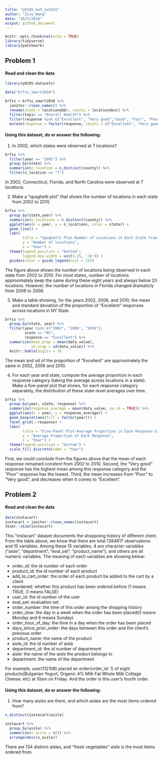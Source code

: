 ```yaml
---
title: "p8105_hw3_zw2541"
author: "Zixu_Wang"
date: "10/5/2018"
output: github_document
---
```


```r
knitr::opts_chunk$set(echo = TRUE)
library(tidyverse)
library(patchwork)
```

## Problem 1

#### Read and clean the data

```r
library(p8105.datasets)

data("brfss_smart2010")

brfss = brfss_smart2010 %>% 
  janitor::clean_names() %>% 
  rename(state = locationabbr, county = locationdesc) %>% 
  filter(topic == "Overall Health") %>% 
  filter(response %in% c("Excellent", "Very good","Good", "Fair", "Poor")) %>% 
  mutate(response = factor(response, levels = c("Excellent", "Very good","Good", "Fair", "Poor")))
```

#### Using this dataset, do or answer the following:

(1) In 2002, which states were observed at 7 locations?

```r
brfss %>% 
  filter(year == "2002") %>% 
  group_by(state) %>% 
  summarize(n_location = n_distinct(county)) %>% 
  filter(n_location == "7")
```

In 2002, Connecticut, Florida, and North Carolina were observed at 7 locations.

(2) Make a “spaghetti plot” that shows the number of locations in each state from 2002 to 2010.

```r
brfss %>% 
  group_by(state,year) %>% 
  summarize(n_locations = n_distinct(county)) %>% 
  ggplot(aes(x = year, y = n_locations, color = state)) +
  geom_line() +
  labs(
        title = "Spaghetti Plot-Number of Locations in Each State from 2002 to 2010",
        y = "Number of locations",
        x = "Year") +
  theme(legend.position = "bottom",
        legend.key.width = unit(.25, 'cm')) +
  guides(color = guide_legend(ncol = 15))
```

The figure above shows the number of locations being observed in each state from 2002 to 2010. For most states, number of locations approximately keep the same during these eight years and always below 20 locations. However, the number of locations in Florida changed dramaticly from 2006 to 2008.

(3) Make a table showing, for the years 2002, 2006, and 2010, the mean and standard deviation of the proportion of "Excellent" responses across locations in NY State.

```r
brfss %>% 
  group_by(state, year) %>% 
  filter(year %in% c("2002", "2006", "2010"),
         state == "NY",
         response == "Excellent") %>% 
  summarize(mean_prop = mean(data_value),
            sd_prop = sd(data_value)) %>% 
  knitr::kable(digits = 3)
```

The mean and sd of the proportion of "Excellent" are approximately the same in 2002, 2006 and 2010.

(4) For each year and state, compute the average proportion in each response category (taking the average across locations in a state). Make a five-panel plot that shows, for each response category separately, the distribution of these state-level averages over time.

```r
brfss %>% 
  group_by(year, state, response) %>% 
  summarize(response_average = mean(data_value, na.rm = TRUE)) %>% 
  ggplot(aes(x = year, y = response_average)) +
  geom_boxplot(aes(fill = factor(year))) +
  facet_grid(.~response) +
  labs(
        title = "Five-Panel Plot-Average Proportion in Each Response Category",
        y = "Average Proportion of Each Response",
        x = "Year") +
  theme(legend.position = "bottom") +
  scale_fill_discrete(name = "Year")
```

First, we could conclude from the figures above that the mean of each response remained constent from 2002 to 2010. Second, the "Very good" response has the highest mean among this response category and the "Poor" response has the lowest. Third, the mean increases from "Poor" to "Very good", and decreases when it comes to "Excellent".

## Problem 2

#### Read and clean the data

```r
data(instacart)
instacart = janitor::clean_names(instacart)
skimr::skim(instacart)
```

This "instacart" dataset documents the shoppoing history of different client. From the table above, we know that there are total 1384617 observations and 15 variables. Among these 15 variables, 4 are character variables ("aisle", "department", "eval_set", "product_name"), and others are all numeric variables. The meaning of each variables are showing below:

* order_id: the id number of each order
* product_id: the id number of each product
* add_to_cart_order: the order of each product be added to the cart by a client
* reordered: whether this product has been ordered before (1 means TRUE, 0 means FALSE)
* user_id: the id number of the user
* eval_set: evaluation set
* order_number: the time of this order among the shopping history
* order_dow: the day in a week when the order has been placed(0 means Monday and 6 means Sunday)
* order_hour_of_day: the time in a day when the order has been placed
* days_since_prior_order: the days between this order and the client's previous order
* product_name: the name of the product
* aisle_id: the id number of aisle
* department_id: the id number of department
* aisle: the name of the aisle the product belongs to
* department: the name of the department

For example, user(112108) placed an order(order_id: 1) of eight products(Bulgarian Yogurt, Organic 4% Milk Fat Whole Milk Cottage Cheese, etc) at 10am on Friday. And the order is this user's fourth order.

#### Using this dataset, do or answer the following:

(1) How many aisles are there, and which aisles are the most items ordered from?

```r
n_distinct(instacart$aisle)

instacart %>% 
  group_by(aisle) %>% 
  summarize(n_aisle = n()) %>% 
  arrange(desc(n_aisle))
```
There are 134 distinct aisles, and "fresh vegetables" aisle is the most items ordered from.
